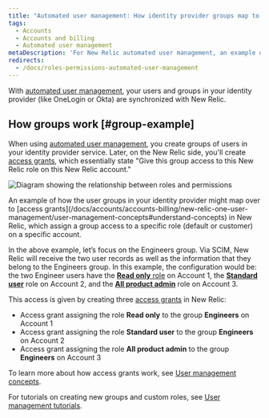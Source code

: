 ```yaml
---
title: "Automated user management: How identity provider groups map to New Relic groups"
tags:
  - Accounts
  - Accounts and billing
  - Automated user management
metaDescription: 'For New Relic automated user management, an example of how identity provider groups map over to New Relic access grants.'
redirects:
  - /docs/roles-permissions-automated-user-management
---
```


With [automated user management](/docs/accounts/accounts/automated-user-management/automated-user-provisioning-single-sign), your users and groups in your identity provider (like OneLogin or Okta) are synchronized with New Relic.

## How groups work [#group-example]

When using [automated user management](/docs/accounts/accounts/automated-user-management/automated-user-provisioning-single-sign), you create groups of users in your identity provider service. Later, on the New Relic side, you'll create [access grants](/docs/accounts/accounts-billing/new-relic-one-user-management/user-management-concepts#understand-concepts), which essentially state "Give this group access to this New Relic role on this New Relic account." 

![Diagram showing the relationship between roles and permissions](./images/Roles%26Permissions.png "Roles and permissions")

<figcaption>
An example of how the user groups in your identity provider might map over to [access grants](/docs/accounts/accounts-billing/new-relic-one-user-management/user-management-concepts#understand-concepts) in New Relic, which assign a group access to a specific role (default or customer) on a specific account. 
</figcaption>

In the above example, let’s focus on the Engineers group. Via SCIM, New Relic will receive the two user records as well as the information that they belong to the Engineers group. In this example, the configuration would be: the two Engineer users have the [**Read only** role](/docs/accounts/accounts-billing/new-relic-one-user-management/new-relic-one-user-model#standard-roles) on Account 1, the [**Standard user**](/docs/accounts/accounts-billing/new-relic-one-user-management/new-relic-one-user-model#standard-roles) role on Account 2, and the [**All product admin**](/docs/accounts/accounts-billing/new-relic-one-user-management/new-relic-one-user-model#standard-roles) role on Account 3.

This access is given by creating three [access grants](/docs/accounts/accounts-billing/new-relic-one-user-management/user-management-concepts#understand-concepts) in New Relic:

* Access grant assigning the role **Read only** to the group **Engineers** on Account 1
* Access grant assigning the role **Standard user** to the group **Engineers** on Account 2
* Access grant assigning the role **All product admin** to the group **Engineers** on Account 3

To learn more about how access grants work, see [User management concepts](/docs/accounts/accounts-billing/new-relic-one-user-management/user-management-concepts#understand-concepts). 

For tutorials on creating new groups and custom roles, see [User management tutorials](/docs/accounts/accounts-billing/new-relic-one-user-management/tutorial-add-new-user-groups-roles-new-relic-one-user-model/).